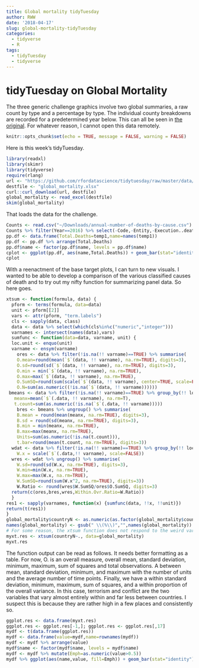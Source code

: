 ```yaml
---
title: Global mortality tidyTuesday
author: RWW
date: '2018-04-17'
slug: global-mortality-tidyTuesday
categories:
  - tidyverse
  - R
tags:
  - tidyTuesday
  - tidyverse
---
```


# tidyTuesday on Global Mortality

The three generic challenge graphics involve two global summaries, a raw count by type and a percentage by type.  The individual county breakdowns are recorded for a predetermined year below.  This can all be seen in [the original](https://ourworldindata.org/what-does-the-world-die-from).  For whatever reason, I cannot open this data remotely.

```r
knitr::opts_chunk$set(echo = TRUE, message = FALSE, warning = FALSE)
```

Here is this week's tidyTuesday.

```r
library(readxl)
library(skimr)
library(tidyverse)
require(rlang)
url <- "https://github.com/rfordatascience/tidytuesday/raw/master/data/global_mortality.xlsx"
destfile <- "global_mortality.xlsx"
curl::curl_download(url, destfile)
global_mortality <- read_excel(destfile)
skim(global_mortality)
```

That loads the data for the challenge.

```r
Counts <- read.csv("~/Downloads/annual-number-of-deaths-by-cause.csv")
Counts %>% filter(Year==2016) %>% select(-Code,-Entity,-Execution..deaths.,-Year) %>% apply(., 2, function(x) { sum(x, na.rm=TRUE)}) -> temp1
pp.df <- data.frame(Total.Deaths=temp1,name=names(temp1))
pp.df <- pp.df %>% arrange(Total.Deaths)
pp.df$name <- factor(pp.df$name, levels = pp.df$name)
cplot <- ggplot(pp.df, aes(name,Total.Deaths)) + geom_bar(stat="identity") + coord_flip() + scale_fill_gradientn(colours = terrain.colors(10)) + ggtitle("The Causes of Global Mortailty (2016)")
cplot
```

With a reenactment of the base target plots, I can turn to new visuals.  I wanted to be able to develop a comparison of the various classified causes of death and to try out my nifty function for summarizing panel data.  So here goes.

```r
xtsum <- function(formula, data) {
  pform <- terms(formula, data=data)
  unit <- pform[[2]]
  vars <- attr(pform, "term.labels")
  cls <- sapply(data, class)
  data <- data %>% select(which(cls%in%c("numeric","integer")))
  varnames <- intersect(names(data),vars)
  sumfunc <- function(data=data, varname, unit) {
  loc.unit <- enquo(unit)
  varname <- ensym(varname)
    ores <- data %>% filter(!is.na(!! varname)==TRUE) %>% summarise(
    O.mean=round(mean(`$`(data, !! varname), na.rm=TRUE), digits=3),
    O.sd=round(sd(`$`(data, !! varname), na.rm=TRUE), digits=3), 
    O.min = min(`$`(data, !! varname), na.rm=TRUE), 
    O.max=max(`$`(data, !! varname), na.rm=TRUE), 
    O.SumSQ=round(sum(scale(`$`(data, !! varname), center=TRUE, scale=FALSE)^2, na.rm=TRUE), digits=3), 
    O.N=sum(as.numeric((!is.na(`$`(data, !! varname))))))
 bmeans <- data %>% filter(!is.na(!! varname)==TRUE) %>% group_by(!! loc.unit) %>% summarise(
   meanx=mean(`$`(.data, !! varname), na.rm=T), 
   t.count=sum(as.numeric(!is.na(`$`(.data, !! varname)))))
    bres <- bmeans %>% ungroup() %>% summarise(
    B.mean = round(mean(meanx, na.rm=TRUE), digits=3),
    B.sd = round(sd(meanx, na.rm=TRUE), digits=3),
    B.min = min(meanx, na.rm=TRUE), 
    B.max=max(meanx, na.rm=TRUE), 
    Units=sum(as.numeric(!is.na(t.count))), 
    t.bar=round(mean(t.count, na.rm=TRUE), digits=3))
  wdat <- data %>% filter(!is.na(!! varname)==TRUE) %>% group_by(!! loc.unit) %>% mutate(
    W.x = scale(`$`(.data,!! varname), scale=FALSE))
  wres <- wdat %>% ungroup() %>% summarise(
    W.sd=round(sd(W.x, na.rm=TRUE), digits=3), 
    W.min=min(W.x, na.rm=TRUE), 
    W.max=max(W.x, na.rm=TRUE), 
    W.SumSQ=round(sum(W.x^2, na.rm=TRUE), digits=3))
    W.Ratio <- round(wres$W.SumSQ/ores$O.SumSQ, digits=3)
  return(c(ores,bres,wres,Within.Ovr.Ratio=W.Ratio))
  }
res1 <- sapply(varnames, function(x) {sumfunc(data, !!x, !!unit)})
return(t(res1))
}  
global_mortality$countryN <- as.numeric(as.factor(global_mortality$country))
names(global_mortality) <- gsub(" \\(%\\)","",names(global_mortality))
# For some reason, the xtsum function does not respond to the weird variable names but will accept them devoid of (%)
myxt.res <- xtsum(countryN~., data=global_mortality)
myxt.res
```

The function output can be read as follows.  It needs better formatting as a table.  For now, O. is an overall measure, overall mean, standard deviation, minimum, maximum, sum of squares and total observations.  A between mean, standard deviation, minimum, and maximum with the number of units and the average number of time points.  Finally, we have a within standard deviation, minimum, maximum, sum of squares, and a within proportion of the overall variance.  In this case, terrorism and conflict are the two variables that vary almost entirely within and far less between countries.  I suspect this is because they are rather high in a few places and consistently so.

```r
ggplot.res <- data.frame(myxt.res)
ggplot.res <- ggplot.res[-1,]; ggplot.res <- ggplot.res[,17]
mydf <- t(data.frame(ggplot.res))
mydf <- data.frame(value=mydf,name=rownames(mydf))
mydf <- mydf %>% arrange(value)
mydf$name <- factor(mydf$name, levels = mydf$name)
mydf <- mydf %>% mutate(Emph=as.numeric(value>0.5))
mydf %>% ggplot(aes(name,value, fill=Emph)) + geom_bar(stat="identity") + coord_flip() + ylab("Within Percent of Total Variation") + xlab("Cause of Mortality") + ggtitle("Within-country variation in the Causes of Death") + guides(fill="none")
```
